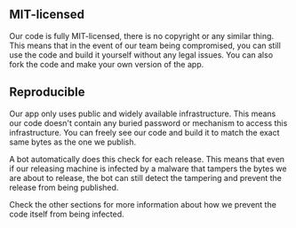 ## MIT-licensed

<div className="h-2"/>

Our code is fully MIT-licensed, there is no copyright or any similar thing. This means that in the event of our team being compromised, you can still use the code and build it yourself without any legal issues. You can also fork the code and make your own version of the app.

<div className="h-4"/>

## Reproducible

<div className="h-2"/>

Our app only uses public and widely available infrastructure. This means our code doesn't contain any buried password or mechanism to access this infrastructure. You can freely see our code and build it to match the exact same bytes as the one we publish.

<div className="h-2"/>

A bot automatically does this check for each release. This means that even if our releasing machine is infected by a malware that tampers the bytes we are about to release, the bot can still detect the tampering and prevent the release from being published.

<div className="h-2"/>

Check the other sections for more information about how we prevent the code itself from being infected.